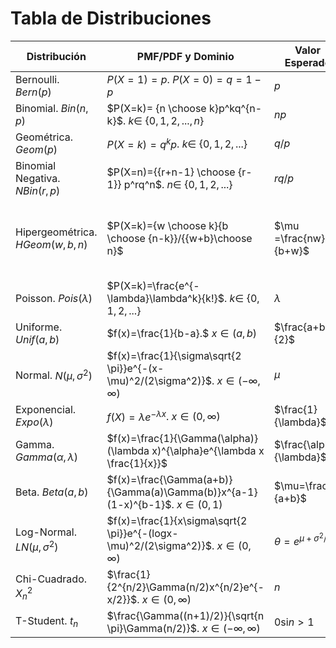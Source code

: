 # Tabla de Distribuciones {#dist}

| Distribución   |   PMF/PDF y Dominio    |   Valor Esperado  | Varianza  | FGM |
|----------------|------------------------|-------------------|-----------|-----|
| Bernoulli. $Bern(p)$ | $P(X=1)=p$. $P(X=0)=q=1-p$ | $p$ | $pq$ | $q+pe^t$  |  
| Binomial. $Bin(n,p)$ | $P(X=k)= {n \choose k}p^kq^{n-k}$. $k \in$ {$0,1,2,...,n$}| $np$| $npq$| $(q+pe^t)^n$ |
| Geométrica. $Geom(p)$ | $P(X=k)=q^kp$. $k \in$ {$0,1,2,...$} |$q/p$|$q/p^2$|$\frac{p}{1-qe^t}, qe^t <1$|   
| Binomial Negativa. $NBin(r,p)$|$P(X=n)={{r+n-1} \choose {r-1}} p^rq^n$. $n \in$ {$0,1,2,...$}|$rq/p$|$rq/p^2$|$(\frac{p}{1-qe^t})^r, qe^t <1$|   
| Hipergeométrica. $HGeom(w,b,n)$ |$P(X=k)={w \choose k}{b \choose {n-k}}/{{w+b}\choose n}$|$\mu =\frac{nw}{b+w}$|$(\frac{w+b-n}{w+b-1})n\frac{\mu}{n}(1-\frac{\mu}{n})$| - |   
| Poisson. $Pois(\lambda)$ |$P(X=k)=\frac{e^{-\lambda}\lambda^k}{k!}$. $k \in$ {$0,1,2,...$}|$\lambda$| $\lambda$|$e^{\lambda (e^t-1)}$ |   
| Uniforme. $Unif(a,b)$ |$f(x)=\frac{1}{b-a}.$ $x \in (a,b)$|$\frac{a+b}{2}$|$\frac{(b-a)^2}{12}$|$\frac{e^{tb}-e^{ta}}{t(b-a)}$|   
| Normal. $N(\mu, \sigma^2)$|$f(x)=\frac{1}{\sigma\sqrt{2 \pi}}e^{-(x-\mu)^2/(2\sigma^2)}$. $x\in (-\infty, \infty)$|$\mu$|$\sigma^2$|$e^{t\mu+\frac{\sigma^2t^2}{2}}$|   
| Exponencial. $Expo(\lambda)$|$f(X)=\lambda e^{-\lambda x}$. $x\in (0,\infty)$|$\frac{1}{\lambda}$|$\frac{1}{\lambda^2}$|$\frac{\lambda}{\lambda -t}, t<\lambda$|   
| Gamma. $Gamma(\alpha,\lambda)$|$f(x)=\frac{1}{\Gamma(\alpha)}(\lambda x)^{\alpha}e^{\lambda x \frac{1}{x}}$|$\frac{\alpha}{\lambda}$|$\frac{\alpha}{\lambda^2}$|$(\frac{\lambda}{\lambda -t}^{\alpha}),t<\lambda$|   
| Beta. $Beta(a,b)$|$f(x)=\frac{\Gamma(a+b)}{\Gamma(a)\Gamma(b)}x^{a-1}(1-x)^{b-1}$. $x \in (0,1)$|$\mu=\frac{a}{a+b}$|$\frac{\mu(1-\mu)}{(a+b+1)}$|-|   
| Log-Normal. $LN(\mu, \sigma^2)$|$f(x)=\frac{1}{x\sigma\sqrt{2 \pi}}e^{-(logx-\mu)^2/(2\sigma^2)}$. $x\in (0, \infty)$|$\theta=e^{\mu + \sigma^2/2}$|$\theta^2(e^{\sigma^2}-1)$|no existe| 
| Chi-Cuadrado. $X^2_n$|$\frac{1}{2^{n/2}\Gamma(n/2)x^{n/2}e^{-x/2}}$. $x\in (0,\infty)$|$n$|$2n$|$(1-2t)^{-n/2}, t<1/2$|   
| T-Student. $t_n$|$\frac{\Gamma((n+1)/2)}{\sqrt{n \pi}\Gamma(n/2)}$. $x\in(-\infty,\infty)$|$0$si$n>1$|$\frac{n}{n-2}$ si $n>2$|no existe|   